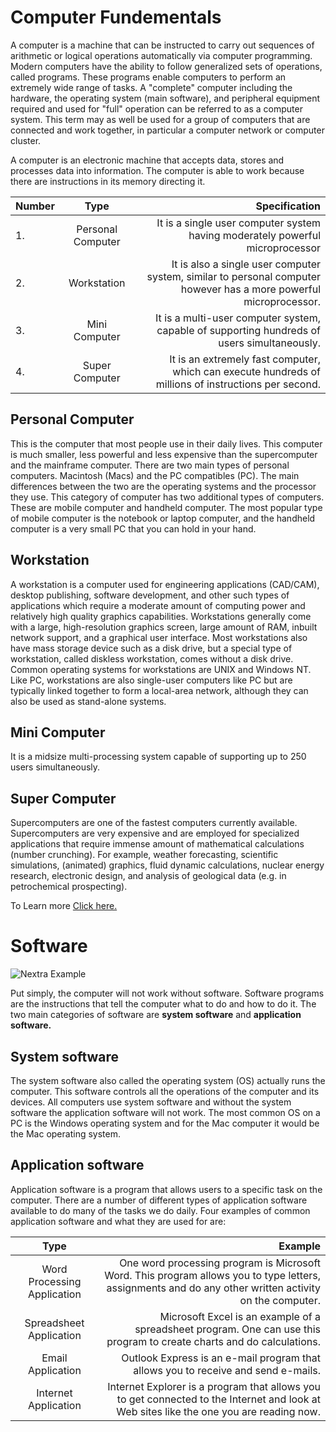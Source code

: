 
# Computer Fundementals 

A computer is a machine that can be instructed to carry out sequences of arithmetic or logical operations automatically via computer programming. Modern computers have the ability to follow generalized sets of operations, called programs. These programs enable computers to perform an extremely wide range of tasks. A "complete" computer including the hardware, the operating system (main software), and peripheral equipment required and used for "full" operation can be referred to as a computer system. This term may as well be used for a group of computers that are connected and work together, in particular a computer network or computer cluster.

A computer is an electronic machine that accepts data, stores and processes data into information. The computer is able to work because there are instructions in its memory directing it.


| Number        | Type             |Specification                                                                                                      |
| :------------ | :---------:      | ----------:                                                                                                      |
| 1.            |Personal Computer | It is a single user computer system having moderately powerful microprocessor                                    |
| 2.            |Workstation       |It is also a single user computer system, similar to personal computer however has a more powerful microprocessor.|
| 3.            |Mini Computer     |It is a multi-user computer system, capable of supporting hundreds of users simultaneously.                       |
| 4.            |Super Computer    |It is an extremely fast computer, which can execute hundreds of millions of instructions per second.             |
 

## Personal Computer 

This is the computer that most people use in their daily lives. This computer is much smaller, less powerful and less expensive than the supercomputer and the mainframe computer. There are two main types of personal computers. Macintosh (Macs) and the PC compatibles (PC). The main differences between the two are the operating systems and the processor they use. This category of computer has two additional types of computers. These are mobile computer and handheld computer. The most popular type of mobile computer is the notebook or laptop computer, and the handheld computer is a very small PC that you can hold in your hand.

## Workstation 

A workstation is a computer used for engineering applications (CAD/CAM), desktop publishing, software development, and other such types of applications which require a moderate amount of computing power and relatively high quality graphics capabilities. Workstations generally come with a large, high-resolution graphics screen, large amount of RAM, inbuilt network support, and a graphical user interface. Most workstations also have mass storage device such as a disk drive, but a special type of workstation, called diskless workstation, comes without a disk drive. Common operating systems for workstations are UNIX and Windows NT. Like PC, workstations are also single-user computers like PC but are typically linked together to form a local-area network, although they can also be used as stand-alone systems.

## Mini Computer

It is a midsize multi-processing system capable of supporting up to 250 users simultaneously.

## Super Computer

Supercomputers are one of the fastest computers currently available. Supercomputers are very expensive and are employed for specialized applications that require immense amount of mathematical calculations (number crunching).
For example, weather forecasting, scientific simulations, (animated) graphics, fluid dynamic calculations, nuclear energy research, electronic design, and analysis of geological data (e.g. in petrochemical prospecting).

To Learn more [Click here.](https://businesshustle-af43.vercel.app/get-started#documentaries)

# Software

 <Bleed>![Nextra Example](../public/soft.png)</Bleed>
 
Put simply, the computer will not work without software. Software programs are the instructions that tell the computer what to do and how to do it. The two main categories of software are **system software** and **application software.** 

## System software 

The system software also called the operating system (OS) actually runs the computer. This software controls all the operations of the computer and its devices. All computers use system software and without the system software the application software will not work. The most common OS on a PC is the Windows operating system and for the Mac computer it would be the Mac operating system.

## Application software

Application software is a program that allows users to a specific task on the computer. There are a number of different types of application software available to do many of the tasks we do daily. Four examples of common application software and what they are used for are:

| Type             |Example                                                                                                     |
| :---------:                | ----------:                                                                                                      |
|Word Processing Application | One word processing program is Microsoft Word. This program allows you to type letters, assignments and do any other written activity on the computer.|
|Spreadsheet Application     |Microsoft Excel is an example of a spreadsheet program. One can use this program to create charts and do calculations.|
|Email Application           |Outlook Express is an e-mail program that allows you to receive and send e-mails.|
|Internet Application        |Internet Explorer is a program that allows you to get connected to the Internet and look at Web sites like the one you are reading now.|

